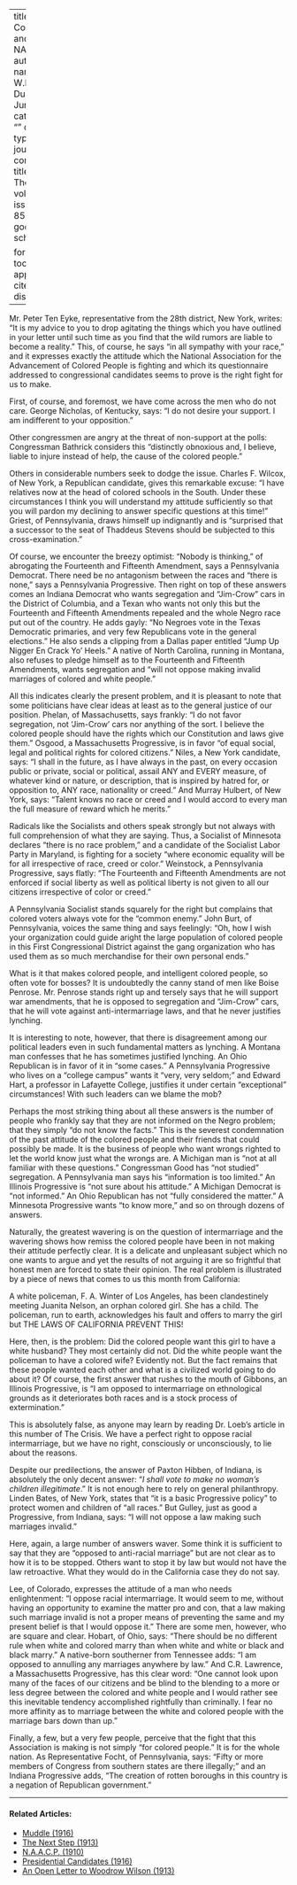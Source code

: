 
---
title: 'The Congressmen and the NAACP'
author:
  - name:
      given: W.E.B.
      family: Du Bois
date: Jun. 1914
categories: 
  - ""
citation: 
  type: article-journal
  container-title: The Crisis
  volume: 9
  issue: 2
  page: 85-87
google-scholar: true

format:
  html:
    toc: false
    appendix-cite-as: display
---



Mr. Peter Ten Eyke, representative from the 28th district, New York, writes: "It is my advice to you to drop agitating the things which you have outlined in your letter until such time as you find that the wild rumors are liable to become a reality." This, of course, he says "in all sympathy with your race," and it expresses exactly the attitude which the National Association for the Advancement of Colored People is fighting and which its questionnaire addressed to congressional candidates seems to prove is the right fight for us to make.

First, of course, and foremost, we have come across the men who do not care. George Nicholas, of Kentucky, says: "I do not desire your support. I am indifferent to your opposition."

Other congressmen are angry at the threat of non-support at the polls: Congressman Bathrick considers this "distinctly obnoxious and, I believe, liable to injure instead of help, the cause of the colored people." 

Others in considerable numbers seek to dodge the issue. Charles F. Wilcox, of New York, a Republican candidate, gives this remarkable excuse: "I have relatives now at the head of colored schools in the South. Under these circumstances I think you will understand my attitude sufficiently so that you will pardon my declining to answer specific questions at this time!" Griest, of Pennsylvania, draws himself up indignantly and is "surprised that a successor to the seat of Thaddeus Stevens should be subjected to this cross-examination."

Of course, we encounter the breezy optimist: "Nobody is thinking," of abrogating the Fourteenth and Fifteenth Amendment, says a Pennsylvania Democrat. There need be no antagonism between the races and "there is none," says a Pennsylvania Progressive. Then right on top of these answers comes an Indiana Democrat who wants segregation and "Jim-Crow" cars in the District of Columbia, and a Texan who wants not only this but the Fourteenth and Fifteenth Amendments repealed and the whole Negro race put out of the country. He adds gayly: "No Negroes vote in the Texas Democratic primaries, and very few Republicans vote in the general elections." He also sends a clipping from a Dallas paper entitled "Jump Up Nigger En Crack Yo' Heels." A native of North Carolina, running in Montana, also refuses to pledge himself as to the Fourteenth and Fifteenth Amendments, wants segregation and "will not oppose making invalid marriages of colored and white people."

All this indicates clearly the present problem, and it is pleasant to note that some politicians have clear ideas at least as to the general justice of our position. Phelan, of Massachusetts, says frankly: "I do not favor segregation, not 'Jim-Crow' cars nor anything of the sort. I believe the colored people should have the rights which our Constitution and laws give them." Osgood, a Massachusetts Progressive, is in favor "of equal social, legal and political rights for colored citizens." Niles, a New York candidate, says: "I shall in the future, as I have always in the past, on every occasion public or private, social or political, assail ANY and EVERY measure, of whatever kind or nature, or description, that is inspired by hatred for, or opposition to, ANY race, nationality or creed." And Murray Hulbert, of New York, says: "Talent knows no race or creed and I would accord to every man the full measure of reward which he merits."

Radicals like the Socialists and others speak strongly but not always with full comprehension of what they are saying. Thus, a Socialist of Minnesota declares "there is no race problem," and a candidate of the Socialist Labor Party in Maryland, is fighting for a society "where economic equality will be for all irrespective of race, creed or color." Weinstock, a Pennsylvania Progressive, says flatly: "The Fourteenth and Fifteenth Amendments are not enforced if social liberty as well as political liberty is not given to all our citizens irrespective of color or creed."

A Pennsylvania Socialist stands squarely for the right but complains that colored voters always vote for the "common enemy." John Burt, of Pennsylvania, voices the same thing and says feelingly: "Oh, how I wish your organization could guide aright the large population of colored people in this First Congressional District against the gang organization who has used them as so much merchandise for their own personal ends." 

What is it that makes colored people, and intelligent colored people, so often vote for bosses? It is undoubtedly the canny stand of men like Boise Penrose. Mr. Penrose stands right up and tersely says that he will support war amendments, that he is opposed to segregation and "Jim-Crow" cars, that he will vote against anti-intermarriage laws, and that he never justifies lynching.

It is interesting to note, however, that there is disagreement among our political leaders even in such fundamental matters as lynching. A Montana man confesses that he has sometimes justified lynching. An Ohio Republican is in favor of it in "some cases." A Pennsylvania Progressive who lives on a "college campus" wants it "very, very seldom;" and Edward Hart, a professor in Lafayette College, justifies it under certain "exceptional" circumstances! With such leaders can we blame the mob?

Perhaps the most striking thing about all these answers is the number of people who frankly say that they are not informed on the Negro problem; that they simply "do not know the facts." This is the severest condemnation of the past attitude of the colored people and their friends that could possibly be made. It is the business of people who want wrongs righted to let the world know just what the wrongs are. A Michigan man is "not at all familiar with these questions." Congressman Good has "not studied" segregation. A Pennsylvania man says his "information is too limited." An Illinois Progressive is "not sure about his attitude." A Michigan Democrat is "not informed." An Ohio Republican has not "fully considered the matter." A Minnesota Progressive wants "to know more," and so on through dozens of answers.

Naturally, the greatest wavering is on the question of intermarriage and the wavering shows how remiss the colored people have been in not making their attitude perfectly clear. It is a delicate and unpleasant subject which no one wants to argue and yet the results of not arguing it are so frightful that honest men are forced to state their opinion. The real problem is illustrated by a piece of news that comes to us this month from California:

A white policeman, F. A. Winter of Los Angeles, has been clandestinely meeting Juanita Nelson, an orphan colored girl. She has a child. The policeman, run to earth, acknowledges his fault and offers to marry the girl but THE LAWS OF CALIFORNIA PREVENT THIS!

Here, then, is the problem: Did the colored people want this girl to have a white husband? They most certainly did not. Did the white people want the policeman to have a colored wife? Evidently not. But the fact remains that these people wanted each other and what is a civilized world going to do about it? Of course, the first answer that rushes to the mouth of Gibbons, an Illinois Progressive, is "I am opposed to intermarriage on ethnological grounds as it deteriorates both races and is a stock process of extermination."

This is absolutely false, as anyone may learn by reading Dr. Loeb's article in this number of <span class="crisis-title">The Crisis.</span> We have a perfect right to oppose racial intermarriage, but we have no right, consciously or unconsciously, to lie about the reasons.

Despite our predilections, the answer of Paxton Hibben, of Indiana, is absolutely the only decent answer: "*I shall vote to make no woman's children illegitimate*." It is not enough here to rely on general philanthropy. Linden Bates, of New York, states that "it is a basic Progressive policy" to protect women and children of "all races." But Gulley, just as good a Progressive, from Indiana, says: "I will not oppose a law making such marriages invalid."

Here, again, a large number of answers waver. Some think it is sufficient to say that they are "opposed to anti-racial marriage" but are not clear as to how it is to be stopped. Others want to stop it by law but would not have the law retroactive. What they would do in the California case they do not say.

Lee, of Colorado, expresses the attitude of a man who needs enlightenment: "I oppose racial intermarriage. It would seem to me, without having an opportunity to examine the matter pro and con, that a law making such marriage invalid is not a proper means of preventing the same and my present belief is that I would oppose it." There are some men, however, who are square and clear. Hobart, of Ohio, says: "There should be no different rule when white and colored marry than when white and white or black and black marry." A native-born southerner from Tennessee adds: "I am opposed to annulling any marriages anywhere by law." And C.R. Lawrence, a Massachusetts Progressive, has this clear word: "One cannot look upon many of the faces of our citizens and be blind to the blending to a more or less degree between the colored and white people and I would rather see this inevitable tendency accomplished rightfully than criminally. I fear no more affinity as to marriage between the white and colored people with the marriage bars down than up."

Finally, a few, but a very few people, perceive that the fight that this Association is making is not simply "for colored people." It is for the whole nation. As Representative Focht, of Pennsylvania, says: "Fifty or more members of Congress from southern states are there illegally;" and an Indiana Progressive adds, "The creation of rotten boroughs in this country is a negation of Republican government."

<!-- Similar articles start here -->
<div  class="clear-wrap"></div>
<hr>
#### Related Articles:

* [Muddle (1916)](/Volumes/13/02/muddle.html)
* [The Next Step (1913)](/Volumes/06/02/next_step.html)
* [N.A.A.C.P. (1910)](/Volumes/01/02/NAACP.html)
* [Presidential Candidates (1916)](/Volumes/13/01/presidential_candidates.html)
* [An Open Letter to Woodrow Wilson (1913)](/Volumes/05/05/open_letter.html)

<!-- Similar articles end here -->